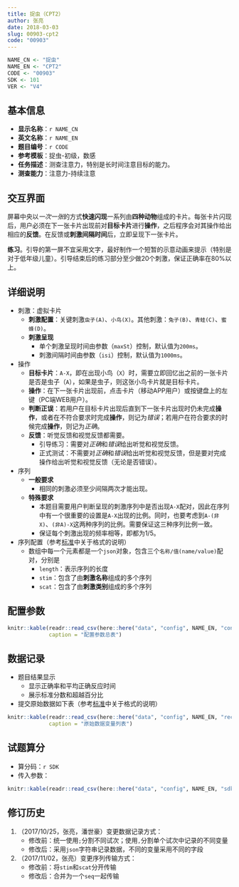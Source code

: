 ```yaml
---
title: 捉虫（CPT2）
author: 张亮
date: 2018-03-03
slug: 00903-cpt2
code: "00903"
---
```


```r
NAME_CN <- "捉虫"
NAME_EN <- "CPT2"
CODE <- "00903"
SDK <- 101
VER <- "V4"
```

## 基本信息

* **显示名称**：`r NAME_CN`
* **英文名称**：`r NAME_EN`
* **题目编号**：`r CODE`
* **参考模板**：捉虫-初级，数感
* **任务描述**：测查注意力，特别是长时间注意目标的能力。
* **测查能力**：注意力-持续注意

## 交互界面

屏幕中央以*一次一张*的方式**快速闪现**一系列由**四种动物**组成的卡片。每张卡片闪现后，用户必须在下一张卡片出现前对**目标卡片**进行**操作**，之后程序会对其操作给出相应的**反馈**。在反馈或**刺激间隔时间**后，立即呈现下一张卡片。

**练习**。引导的第一屏不宜采用文字，最好制作一个短暂的示意动画来提示（特别是对于低年级儿童）。引导结束后的练习部分至少做20个刺激，保证正确率在80%以上。

## 详细说明

* 刺激：虚拟卡片
    + **刺激配置**：关键刺激`虫子(A)`、`小鸟(X)`。其他刺激：`兔子(B)`、`青蛙(C)`、`蜜蜂(D)`。
    + **刺激呈现**
        - 单个刺激呈现时间由参数（`maxSt`）控制，默认值为`200ms`。
        - 刺激间隔时间由参数（`isi`）控制，默认值为`1000ms`。

* 操作
    + **目标卡片**：`A-X`，即在出现小鸟（`X`）时，需要立即回忆出之前的一张卡片是否是虫子（`A`），如果是虫子，则这张小鸟卡片就是目标卡片。
    + **操作**：在下一张卡片出现前，点击卡片（移动APP用户）或按键盘上的左键（PC端WEB用户）。
    + **判断正误**：若用户在目标卡片出现后直到下一张卡片出现时仍未完成**操作**，或者在不符合要求时完成**操作**，则记为*错误*；若用户在符合要求的时候完成**操作**，则记为*正确*。
    + **反馈**：听觉反馈和视觉反馈都需要。
        - 引导练习：需要对*正确*和*错误*给出听觉和视觉反馈。
        - 正式测试：不需要对*正确*和*错误*给出听觉和视觉反馈，但是要对完成操作给出听觉和视觉反馈（无论是否错误）。

* 序列
    + **一般要求**
        - 相同的刺激必须至少间隔两次才能出现。
    + **特殊要求**
        - 本题目需要用户判断呈现的刺激序列中是否出现`A-X`配对，因此在序列中有一个很重要的设置是`A-X`出现的比例。同时，也要考虑到`A-(非X)`、`(非A)-X`这两种序列的比例。需要保证这三种序列比例一致。
        - 保证每个刺激出现的频率相等，即都为1/5。

* 序列配置（参考[标准](`r blogdown::shortcode("relref", "standard.html")`)中关于格式的说明）
    + 数组中每一个元素都是一个`json`对象，包含三个`名称/值(name/value)`配对，分别是
        - `length`：表示序列的长度
        - `stim`：包含了由**刺激名称**组成的多个序列
        - `scat`：包含了由**刺激类别**组成的多个序列

## 配置参数

```r
knitr::kable(readr::read_csv(here::here("data", "config", NAME_EN, "configs.csv")),
             caption = "配置参数总表")
```

## 数据记录

* 题目结果显示
    + 显示正确率和平均正确反应时间
    + 展示标准分数和超越百分比
* 提交原始数据如下表（参考[标准](`r blogdown::shortcode("relref", "standard.html")`)中关于格式的说明）

```r
knitr::kable(readr::read_csv(here::here("data", "config", NAME_EN, "recs.csv")),
             caption = "原始数据变量列表")
```

## 试题算分

* 算分码：`r SDK`
* 传入参数：

```r
knitr::kable(readr::read_csv(here::here("data", "config", NAME_EN, "sdk.csv")))
```

## 修订历史

1. （2017/10/25，张亮，潘世豪）变更数据记录方式：
    + 修改前：统一使用`;`分割不同试次；使用`,`分割单个试次中记录的不同变量
    + 修改后：采用`json`字符串记录数据，不同的变量采用不同的字段

1. （2017/11/02，张亮）变更序列传输方式：
    + 修改前：将`stim`和`scat`分开传输
    + 修改后：合并为一个`seq`一起传输
